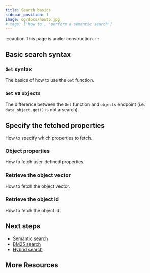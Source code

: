 ```yaml
---
title: Search basics
sidebar_position: 1
image: og/docs/howto.jpg
# tags: ['how to', 'perform a semantic search']
---
```


:::caution This page is under construction.
:::

## Basic search syntax

### `Get` syntax

The basics of how to use the `Get` function.

### `Get` vs `objects`

The difference between the `Get` function and `objects` endpoint (i.e. `data_object.get()` is not a search).

## Specify the fetched properties

How to specify which properties to fetch.

### Object properties

How to fetch user-defined properties.

### Retrieve the object vector

How to fetch the object vector.

### Retrieve the object id

How to fetch the object id.

## Next steps

- [Semantic search](./semantic.mdx)
- [BM25 search](./bm25.mdx)
- [Hybrid search](./hybrid.mdx)

## More Resources


<DocsMoreResources />